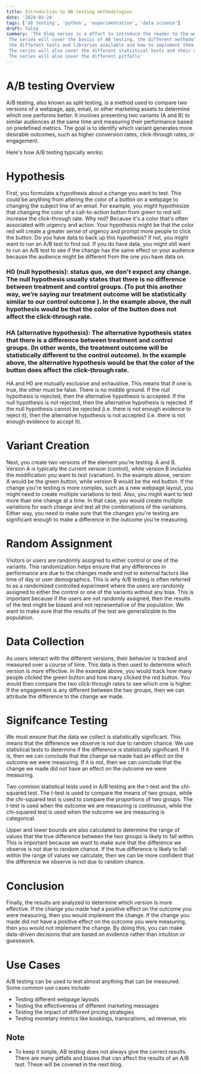 ```yaml
---
title: Introduction to AB testing methodologies
date: '2024-02-24'
tags: ['ab testing', 'python', 'experimentation', 'data science']
draft: false
summary: 'The blog series is a effort to introduce the reader to the world of AB testing and experimentation.
 The series will cover the basics of AB testing, the different methodologies, 
 the different tools and libraries available and how to implement them in python. 
 The series will also cover the different statistical tests and their applications in AB testing.
 The series will also cover the different pitfalls'
---
```


# A/B testing Overview

A/B testing, also known as split testing, is a method used to compare two versions of a webpage, app, email, or other marketing assets to determine which one performs better. It involves presenting two variants (A and B) to similar audiences at the same time and measuring their performance based on predefined metrics. The goal is to identify which variant generates more desirable outcomes, such as higher conversion rates, click-through rates, or engagement.

Here's how A/B testing typically works:

# Hypothesis

First, you formulate a hypothesis about a change you want to test. This could be anything from altering the color of a button on a webpage to changing the subject line of an email. For example, you might hypothesize that changing the color of a call-to-action button from green to red will increase the click-through rate. Why red? Because it's a color that's often associated with urgency and action. 
Your hypothesis might be that the color red will create a greater sense of urgency and prompt more people to click the button. Do you have data to back up this hypothesis? If not, you might want to run an A/B test to find out. If you do have data, you might still want to run an A/B test to see if the change has the same effect on your audience because the audience might be different from the one you have data on. 

### H0 (null hypothesis): status quo, we don't expect any change. The null hypothesis usually states that there is no difference between treatment and control groups. (To put this another way, we’re saying our treatment outcome will be statistically similar to our control outcome ). In the example above, the null hypothesis would be that the color of the button does not affect the click-through rate.

### HA (alternative hypothesis): The alternative hypothesis states that there is a difference between treatment and control groups. (In other words, the treatment outcome will be statistically different to the control outcome). In the example above, the alternative hypothesis would be that the color of the button does affect the click-through rate.

HA and H0 are mutually exclusive and exhaustive. This means that if one is true, the other must be false. There is no middle ground. If the null hypothesis is rejected, then the alternative hypothesis is accepted. If the null hypothesis is not rejected, then the alternative hypothesis is rejected. If the null hypothesis cannot be rejected (i.e. there is not enough evidence to reject it), then the alternative hypothesis is not accepted (i.e. there is not enough evidence to accept it). 


# Variant Creation
Next, you create two versions of the element you're testing: A and B. Version A is typically the current version (control), while version B includes the modification you want to test (variation). In the example above, version A would be the green button, while version B would be the red button. If the change you're testing is more complex, such as a new webpage layout, you might need to create multiple variations to test. Also, you might want to test more than one change at a time. In that case, you would create multiple variations for each change and test all the combinations of the variations. Either way, you need to make sure that the changes you're testing are significant enough to make a difference in the outcome you're measuring.

# Random Assignment
Visitors or users are randomly assigned to either control or one of the variants. This randomization helps ensure that any differences in performance are due to the changes made and not to external factors like time of day or user demographics. This is why A/B testing is often referred to as a randomized controlled experiment where the users are randomly assigned to either the control or one of the variants without any bias. This is important because if the users are not randomly assigned, then the results of the test might be biased and not representative of the population. We want to make sure that the results of the test are generalizable to the population. 

# Data Collection 
As users interact with the different versions, their behavior is tracked and measured over a course of time. This data is then used to determine which version is more effective. In the example above, you would track how many people clicked the green button and how many clicked the red button. You would then compare the two click-through rates to see which one is higher. If the engagement is any different between the two groups, then we can attribute the difference to the change we made. 

# Signifcance Testing

We must ensure that the data we collect is statistically significant. This means that the difference we observe is not due to random chance. We use statistical tests to determine if the difference is statistically significant. If it is, then we can conclude that the change we made had an effect on the outcome we were measuring. If it is not, then we can conclude that the change we made did not have an effect on the outcome we were measuring.

Two common statistical tests used in A/B testing are the t-test and the chi-squared test. The t-test is used to compare the means of two groups, while the chi-squared test is used to compare the proportions of two groups. The t-test is used when the outcome we are measuring is continuous, while the chi-squared test is used when the outcome we are measuring is categorical.

Upper and lower bounds are also calculated to determine the range of values that the true difference between the two groups is likely to fall within. This is important because we want to make sure that the difference we observe is not due to random chance. If the true difference is likely to fall within the range of values we calculate, then we can be more confident that the difference we observe is not due to random chance.

# Conclusion
Finally, the results are analyzed to determine which version is more effective. If the change you made had a positive effect on the outcome you were measuring, then you would implement the change. If the change you made did not have a positive effect on the outcome you were measuring, then you would not implement the change. By doing this, you can make data-driven decisions that are based on evidence rather than intuition or guesswork. 

# Use Cases

A/B testing can be used to test almost anything that can be measured. Some common use cases include:

- Testing different webpage layouts
- Testing the effectiveness of different marketing messages
- Testing the impact of different pricing strategies
- Testing monetary metrics like bookings, transcations, ad revenue, etc 


## Note

- To keep it simple, AB testing does not always give the correct results. There are many pitfalls and biases that can affect the results of an A/B test. These will be covered in the next blog.
